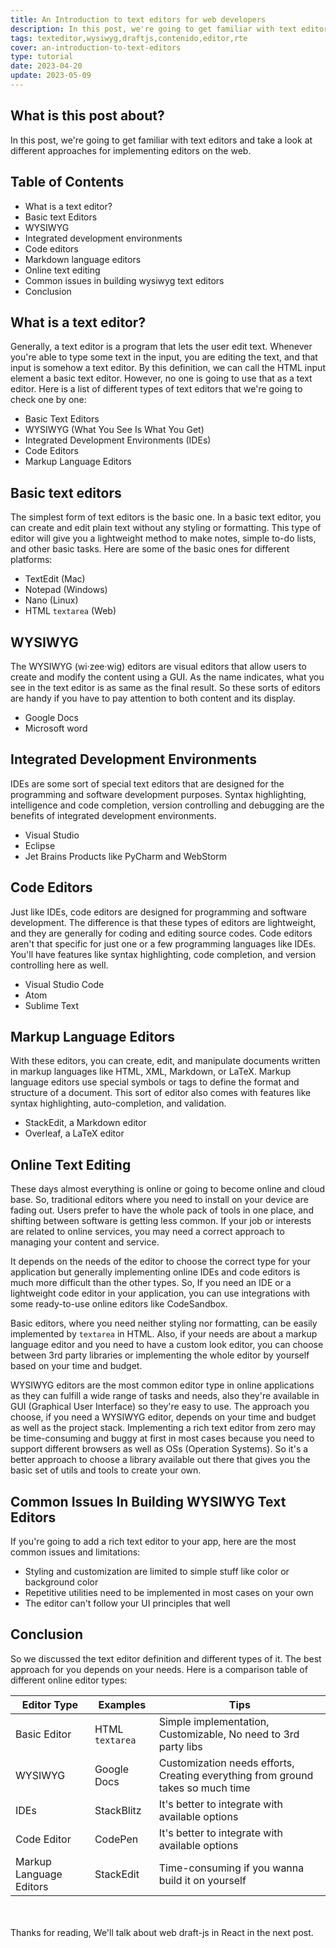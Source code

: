 ```yaml
---
title: An Introduction to text editors for web developers
description: In this post, we're going to get familiar with text editors and take a look at different approaches for implementing editors on the web.
tags: texteditor,wysiwyg,draftjs,contenido,editor,rte
cover: an-introduction-to-text-editors
type: tutorial
date: 2023-04-20
update: 2023-05-09
---
```


## What is this post about?

In this post, we're going to get familiar with text editors and take a look at different approaches
for implementing editors on the web.

## Table of Contents

- What is a text editor?
- Basic text Editors
- WYSIWYG
- Integrated development environments
- Code editors
- Markdown language editors
- Online text editing
- Common issues in building wysiwyg text editors
- Conclusion

## What is a text editor?

Generally, a text editor is a program that lets the user edit text. Whenever you're able to type some
text in the input, you are editing the text, and that input is somehow a text editor. By this definition,
we can call the HTML input element a basic text editor. However, no one is going to use that as a text
editor. Here is a list of different types of text editors that we're going to check one by one:

- Basic Text Editors
- WYSIWYG (What You See Is What You Get)
- Integrated Development Environments (IDEs)
- Code Editors
- Markup Language Editors

## Basic text editors

The simplest form of text editors is the basic one. In a basic text editor, you can create and edit plain
text without any styling or formatting. This type of editor will give you a lightweight method to make
notes, simple to-do lists, and other basic tasks. Here are some of the basic ones for different
platforms:

- TextEdit (Mac)
- Notepad (Windows)
- Nano (Linux)
- HTML `textarea` (Web)

## WYSIWYG

The WYSIWYG (wi·zee·wig) editors are visual editors that allow users to create and modify the
content using a GUI. As the name indicates, what you see in the text editor is as same as the final result.
So these sorts of editors are handy if you have to pay attention to both content and its display.

- Google Docs
- Microsoft word

## Integrated Development Environments

IDEs are some sort of special text editors that are designed for the programming and software development
purposes. Syntax highlighting, intelligence and code completion, version controlling and debugging are the
benefits of integrated development environments.

- Visual Studio
- Eclipse
- Jet Brains Products like PyCharm and WebStorm

## Code Editors

Just like IDEs, code editors are designed for programming and software development. The difference is that
these types of editors are lightweight, and they are generally for coding and editing source codes. Code editors
aren't that specific for just one or a few programming languages like IDEs. You'll have features
like syntax highlighting, code completion, and version controlling here as well.

- Visual Studio Code
- Atom
- Sublime Text

## Markup Language Editors

With these editors, you can create, edit, and manipulate documents written in markup languages like HTML, XML,
Markdown, or LaTeX. Markup language editors use special symbols or tags to define the format and structure of
a document. This sort of editor also comes with features like syntax highlighting, auto-completion, and validation.

- StackEdit, a Markdown editor
- Overleaf, a LaTeX editor

## Online Text Editing

These days almost everything is online or going to become online and cloud base. So, traditional editors
where you need to install on your device are fading out. Users prefer to have the whole pack of tools in one
place, and shifting between software is getting less common. If your job or interests are related to online
services, you may need a correct approach to managing your content and service.

It depends on the needs of the editor to choose the correct type for your application but generally
implementing online IDEs and code editors is much more difficult than the other types. So, If you need an IDE
or a lightweight code editor in your application, you can use integrations with some ready-to-use online editors
like CodeSandbox.

Basic editors, where you need neither styling nor formatting, can be easily implemented by `textarea` in HTML.
Also, if your needs are about a markup language editor and you need to have a custom look editor, you can choose
between 3rd party libraries or implementing the whole editor by yourself based on your time and budget.

WYSIWYG editors are the most common editor type in online applications as they can fulfill a wide range
of tasks and needs, also they're available in GUI (Graphical User Interface) so they're easy to use. The
approach you choose, if you need a WYSIWYG editor, depends on your time and budget as well as the project stack.
Implementing a rich text editor from zero may be time-consuming and buggy at first in most cases because you need
to support different browsers as well as OSs (Operation Systems). So it's a better approach to choose a library
available out there that gives you the basic set of utils and tools to create your own.

## Common Issues In Building WYSIWYG Text Editors

If you're going to add a rich text editor to your app, here are the most common issues and limitations:

- Styling and customization are limited to simple stuff like color or background color
- Repetitive utilities need to be implemented in most cases on your own
- The editor can't follow your UI principles that well

## Conclusion

So we discussed the text editor definition and different types of it. The best approach for you depends on
your needs. Here is a comparison table of different online editor types:

| Editor Type             | Examples        | Tips                                                                            |
| ----------------------- | --------------- | ------------------------------------------------------------------------------- |
| Basic Editor            | HTML `textarea` | Simple implementation, Customizable, No need to 3rd party libs                  |
| WYSIWYG                 | Google Docs     | Customization needs efforts, Creating everything from ground takes so much time |
| IDEs                    | StackBlitz      | It's better to integrate with available options                                 |
| Code Editor             | CodePen         | It's better to integrate with available options                                 |
| Markup Language Editors | StackEdit       | Time-consuming if you wanna build it on yourself                                |

<br />
<br />
Thanks for reading, We'll talk about web draft-js in React in the next post.
